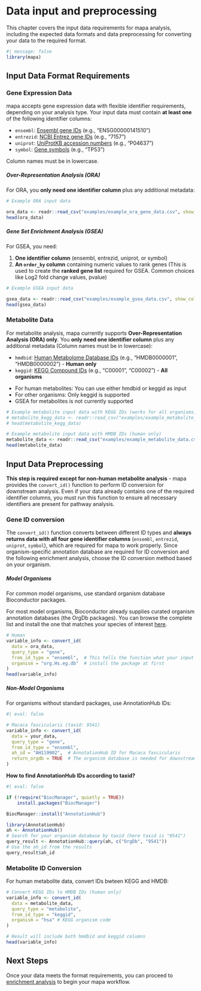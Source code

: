 # Data input and preprocessing

This chapter covers the input data requirements for mapa analysis, including the expected data formats and data preprocessing for converting your data to the required format.

```r
#| message: false
library(mapa)
```

## Input Data Format Requirements

### Gene Expression Data

mapa accepts gene expression data with flexible identifier requirements, depending on your analysis type. Your input data must contain **at least one** of the following identifier columns:

-   `ensembl`: [Ensembl gene IDs](https://asia.ensembl.org/info/genome/stable_ids/index.html) (e.g., "ENSG00000141510")
-   `entrezid`: [NCBI Entrez gene IDs](https://pmc.ncbi.nlm.nih.gov/articles/PMC1761442/) (e.g., "7157")
-   `uniprot`: [UniProtKB accession numbers](https://www.uniprot.org/help/accession_numbers) (e.g., "P04637")
-   `symbol`: [Gene symbols](https://www.pnas.org/doi/full/10.1073/pnas.2025207118) (e.g., "TP53")

::: callout-important
Column names must be in lowercase.
:::

::: panel-tabset
##### Over-Representation Analysis (ORA)

For ORA, you **only need one identifier column** plus any additional metadata:

```r
# Example ORA input data

ora_data <- readr::read_csv("examples/example_ora_gene_data.csv", show_col_types = FALSE)
head(ora_data)
```

##### Gene Set Enrichment Analysis (GSEA)

For GSEA, you need:

1.  **One identifier column** (ensembl, entrezid, uniprot, or symbol)
2.  **An `order_by` column** containing numeric values to rank genes (This is used to create the **ranked gene list** required for GSEA. Common choices like Log2 fold change values, pvalue)

```r
# Example GSEA input data

gsea_data <- readr::read_csv("examples/example_gsea_data.csv", show_col_types = FALSE)
head(gsea_data)
```
:::

### Metabolite Data

For metabolite analysis, mapa currently supports **Over-Representation Analysis (ORA) only**. You **only need one identifier column** plus any additional metadata (Column names must be in lowercase):

-   `hmdbid`: [Human Metabolome Database IDs](https://www.hmdb.ca) (e.g., "HMDB0000001", "HMDB0000002") - **Human only**
-   `keggid`: [KEGG Compound IDs](https://www.genome.jp/kegg/compound/) (e.g., "C00001", "C00002") - **All organisms**

::: callout-note
-   For human metabolites: You can use either hmdbid or keggid as input
-   For other organisms: Only keggid is supported
-   GSEA for metabolites is not currently supported
:::

```r
# Example metabolite input data with KEGG IDs (works for all organisms)
# metabolite_kegg_data <- readr::read_csv("examples/example_metabolite_kegg.csv", show_col_types = FALSE)
# head(metabolite_kegg_data)
```

```r
# Example metabolite input data with HMDB IDs (human only)
metabolite_data <- readr::read_csv("examples/example_metabolite_data.csv", show_col_types = FALSE)
head(metabolite_data)
```

## Input Data Preprocessing

**This step is required except for non-human metabolite analysis** - mapa provides the `convert_id()` function to perform ID conversion for downstream analysis. Even if your data already contains one of the required identifier columns, you must run this function to ensure all necessary identifiers are present for pathway analysis.

### Gene ID conversion {#sec-gene_id_conversion}

The `convert_id()` function converts between different ID types and **always returns data with all four gene identifier columns** (`ensembl`, `entrezid`, `uniprot`, `symbol`), which are required for mapa to work properly. Since organism-specific annotation database are required for ID conversion and the following enrichment analysis, choose the ID conversion method based on your organism.

::::: panel-tabset
##### Model Organisms

For common model organisms, use standard organism database Bioconductor packages.

::: callout-note
For most model organisms, Bioconductor already supplies curated organism annotation databases (the OrgDb packages). You can browse the complete list and install the one that matches your species of interest [here](https://bioconductor.org/packages/release/BiocViews.html#___OrgDb).
:::

```r
# Human
variable_info <- convert_id(
  data = ora_data,
  query_type = "gene",
  from_id_type = "ensembl",  # This tells the function what your input column represents
  organism = "org.Hs.eg.db"  # install the package at first
)
head(variable_info)
```

##### Non-Model Organisms

For organisms without standard packages, use AnnotationHub IDs:

```r
#| eval: false

# Macaca fascicularis (taxid: 9541)
variable_info <- convert_id(
  data = your_data,
  query_type = "gene",
  from_id_type = "ensembl",
  ah_id = "AH119902",  # AnnotationHub ID for Macaca fascicularis
  return_orgdb = TRUE  # The organism database is needed for downstream analysis
)
```

::: callout-tip
**How to find AnnotationHub IDs according to taxid?**

```r
#| eval: false

if (!require("BiocManager", quietly = TRUE))
    install.packages("BiocManager")

BiocManager::install("AnnotationHub")

library(AnnotationHub)
ah <- AnnotationHub()
# Search for your organism database by taxid (here taxid is "9541")
query_result <- AnnotationHub::query(ah, c("OrgDb", "9541"))
# Use the ah_id from the results
query_result$ah_id
```
:::
:::::

### Metabolite ID Conversion

For human metabolite data, convert IDs bwteen KEGG and HMDB:

```r
# Convert KEGG IDs to HMDB IDs (human only)
variable_info <- convert_id(
  data = metabolite_data,
  query_type = "metabolite", 
  from_id_type = "keggid",
  organism = "hsa" # KEGG organism code
)

# Result will include both hmdbid and keggid columns
head(variable_info)
```

## Next Steps

Once your data meets the format requirements, you can proceed to [enrichment analysis](03_enrichment_analysis.qmd) to begin your mapa workflow.
